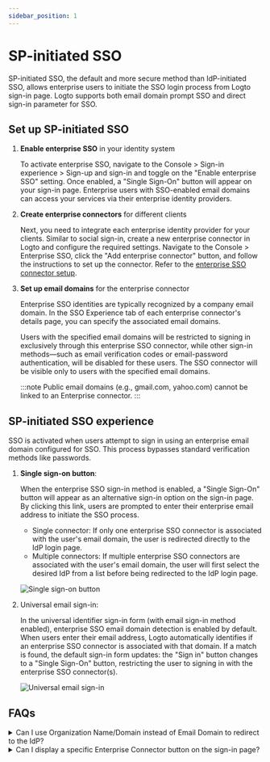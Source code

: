 ```yaml
---
sidebar_position: 1
---
```


# SP-initiated SSO

SP-initiated SSO, the default and more secure method than IdP-initiated SSO, allows enterprise users to initiate the SSO login process from Logto sign-in page. Logto supports both email domain prompt SSO and direct sign-in parameter for SSO.

## Set up SP-initiated SSO

1. **Enable enterprise SSO** in your identity system

   To activate enterprise SSO, navigate to the <CloudLink to="/sign-in-experience/sign-up-and-sign-in">Console > Sign-in experience > Sign-up and sign-in</CloudLink> and toggle on the "Enable enterprise SSO" setting. Once enabled, a "Single Sign-On" button will appear on your sign-in page. Enterprise users with SSO-enabled email domains can access your services via their enterprise identity providers.

2. **Create enterprise connectors** for different clients

   Next, you need to integrate each enterprise identity provider for your clients. Similar to social sign-in, create a new enterprise connector in Logto and configure the required settings. Navigate to the <CloudLink to="/enterprise-sso">Console > Enterprise SSO</CloudLink>, click the "Add enterprise connector" button, and follow the instructions to set up the connector. Refer to the [enterprise SSO connector setup](/connectors/enterprise-connectors/).

3. **Set up email domains** for the enterprise connector

   Enterprise SSO identities are typically recognized by a company email domain. In the SSO Experience tab of each enterprise connector's details page, you can specify the associated email domains.

   Users with the specified email domains will be restricted to signing in exclusively through this enterprise SSO connector, while other sign-in methods—such as email verification codes or email-password authentication, will be disabled for these users. The SSO connector will be visible only to users with the specified email domains.

   :::note
   Public email domains (e.g., gmail.com, yahoo.com) cannot be linked to an Enterprise connector.
   :::

## SP-initiated SSO experience

SSO is activated when users attempt to sign in using an enterprise email domain configured for SSO. This process bypasses standard verification methods like passwords.

1. **Single sign-on button**:

   When the enterprise SSO sign-in method is enabled, a "Single Sign-On" button will appear as an alternative sign-in option on the sign-in page. By clicking this link, users are prompted to enter their enterprise email address to initiate the SSO process.

   - Single connector: If only one enterprise SSO connector is associated with the user's email domain, the user is redirected directly to the IdP login page.
   - Multiple connectors: If multiple enterprise SSO connectors are associated with the user's email domain, the user will first select the desired IdP from a list before being redirected to the IdP login page.

   ![Single sign-on button](./assets/sso-button-sign-in.png)

2. Universal email sign-in:

   In the universal identifier sign-in form (with email sign-in method enabled), enterprise SSO email domain detection is enabled by default. When users enter their email address, Logto automatically identifies if an enterprise SSO connector is associated with that domain. If a match is found, the default sign-in form updates: the "Sign in" button changes to a "Single Sign-On" button, restricting the user to signing in with the enterprise SSO connector(s).

   ![Universal email sign-in](./assets/sso-email-sign-in.png)

## FAQs

<details>
  <summary>Can I use Organization Name/Domain instead of Email Domain to redirect to the IdP?</summary>

Currently, Logto prebuilt sign-in experience supports only **email domain prompt SSO**, not **organization domain prompt SSO**.

You can create a custom routing page at your client side using the authentication parameters with `directSignIn:'sso:{connectorId}` . This page will redirect large enterprise clients to the appropriate IdP based on their organization domain. Learn more about the [direct sign-in parameter](/end-user-flows/authentication-parameters/direct-sign-in/).

</details>

<details>
  <summary>Can I display a specific Enterprise Connector button on the sign-in page?</summary>

Different enterprise clients use different identity providers to manage their employee, and request different scopes (OIDC) or attribute (SAML). Therefore, it's not recommended to display an Enterprise connector button intended for a specific client on a generic sign-in page.

However, if you are developing a B2E product and want to show a button for a specific enterprise client, you can create a custom login page and use `directSignIn:sso` to route the button appropriately. Learn more about the [direct sign-in parameter](/end-user-flows/authentication-parameters/direct-sign-in/).

</details>
